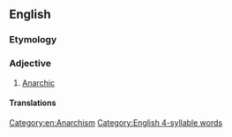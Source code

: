 ==English==

===Etymology===
{{suffix|anarchy|ical|lang=en}}

===Adjective===
{{en-adj}}
# [[anarchic|Anarchic]]

====Translations====
{{trans-see|anarchic}}

[[Category:en:Anarchism]]
[[Category:English 4-syllable words]]